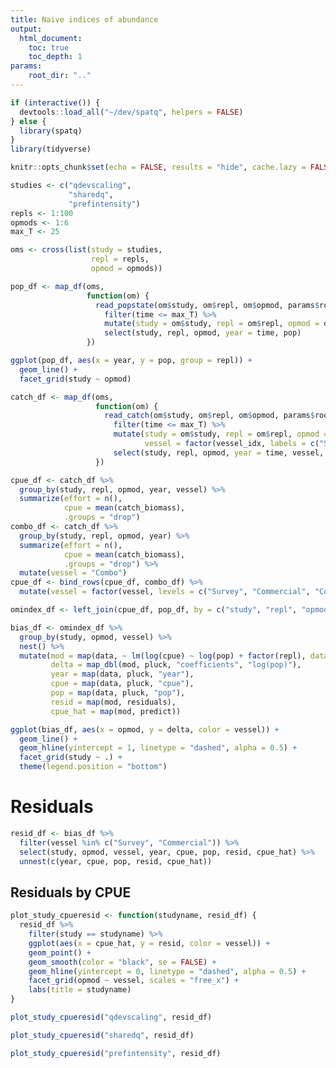 ```yaml
---
title: Naive indices of abundance
output:
  html_document:
    toc: true
    toc_depth: 1
params:
    root_dir: ".."
---
```


```r
if (interactive()) {
  devtools::load_all("~/dev/spatq", helpers = FALSE)
} else {
  library(spatq)
}
library(tidyverse)

knitr::opts_chunk$set(echo = FALSE, results = "hide", cache.lazy = FALSE)
```

```r
studies <- c("qdevscaling",
             "sharedq",
             "prefintensity")
repls <- 1:100
opmods <- 1:6
max_T <- 25
```


```r
oms <- cross(list(study = studies,
                  repl = repls,
                  opmod = opmods))
```

```r
pop_df <- map_df(oms,
                 function(om) {
                   read_popstate(om$study, om$repl, om$opmod, params$root_dir) %>%
                     filter(time <= max_T) %>%
                     mutate(study = om$study, repl = om$repl, opmod = om$opmod) %>%
                     select(study, repl, opmod, year = time, pop)
                 })
```

```r
ggplot(pop_df, aes(x = year, y = pop, group = repl)) +
  geom_line() +
  facet_grid(study ~ opmod)
```

```r
catch_df <- map_df(oms,
                   function(om) {
                     read_catch(om$study, om$repl, om$opmod, params$root_dir) %>%
                       filter(time <= max_T) %>%
                       mutate(study = om$study, repl = om$repl, opmod = om$opmod,
                              vessel = factor(vessel_idx, labels = c("Survey", "Commercial"))) %>%
                       select(study, repl, opmod, year = time, vessel, catch_biomass)
                   })
```

```r
cpue_df <- catch_df %>%
  group_by(study, repl, opmod, year, vessel) %>%
  summarize(effort = n(),
            cpue = mean(catch_biomass),
            .groups = "drop")
combo_df <- catch_df %>%
  group_by(study, repl, opmod, year) %>%
  summarize(effort = n(),
            cpue = mean(catch_biomass),
            .groups = "drop") %>%
  mutate(vessel = "Combo")
cpue_df <- bind_rows(cpue_df, combo_df) %>%
  mutate(vessel = factor(vessel, levels = c("Survey", "Commercial", "Combo")))
```

```r
omindex_df <- left_join(cpue_df, pop_df, by = c("study", "repl", "opmod", "year"))
```

```r
bias_df <- omindex_df %>%
  group_by(study, opmod, vessel) %>%
  nest() %>%
  mutate(mod = map(data, ~ lm(log(cpue) ~ log(pop) + factor(repl), data = .)),
         delta = map_dbl(mod, pluck, "coefficients", "log(pop)"),
         year = map(data, pluck, "year"),
         cpue = map(data, pluck, "cpue"),
         pop = map(data, pluck, "pop"),
         resid = map(mod, residuals),
         cpue_hat = map(mod, predict))
```

```r
ggplot(bias_df, aes(x = opmod, y = delta, color = vessel)) +
  geom_line() +
  geom_hline(yintercept = 1, linetype = "dashed", alpha = 0.5) +
  facet_grid(study ~ .) +
  theme(legend.position = "bottom")
```

# Residuals

```r
resid_df <- bias_df %>%
  filter(vessel %in% c("Survey", "Commercial")) %>%
  select(study, opmod, vessel, year, cpue, pop, resid, cpue_hat) %>%
  unnest(c(year, cpue, pop, resid, cpue_hat))
```

## Residuals by CPUE

```r
plot_study_cpueresid <- function(studyname, resid_df) {
  resid_df %>%
    filter(study == studyname) %>%
    ggplot(aes(x = cpue_hat, y = resid, color = vessel)) +
    geom_point() +
    geom_smooth(color = "black", se = FALSE) +
    geom_hline(yintercept = 0, linetype = "dashed", alpha = 0.5) +
    facet_grid(opmod ~ vessel, scales = "free_x") +
    labs(title = studyname)
}
```

```r
plot_study_cpueresid("qdevscaling", resid_df)
```

```r
plot_study_cpueresid("sharedq", resid_df)
```


```r
plot_study_cpueresid("prefintensity", resid_df)
```
